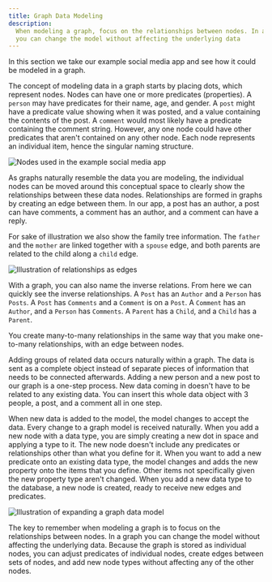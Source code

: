 ```yaml
---
title: Graph Data Modeling
description:
  When modeling a graph, focus on the relationships between nodes. In a graph,
  you can change the model without affecting the underlying data
---
```


In this section we take our example social media app and see how it could be
modeled in a graph.

The concept of modeling data in a graph starts by placing dots, which represent
nodes. Nodes can have one or more predicates (properties). A `person` may have
predicates for their name, age, and gender. A `post` might have a predicate
value showing when it was posted, and a value containing the contents of the
post. A `comment` would most likely have a predicate containing the comment
string. However, any one node could have other predicates that aren't contained
on any other node. Each node represents an individual item, hence the singular
naming structure.

![Nodes used in the example social media app](/images/dgraph/guides/data-model-101/evolution-9.png)

As graphs naturally resemble the data you are modeling, the individual nodes can
be moved around this conceptual space to clearly show the relationships between
these data nodes. Relationships are formed in graphs by creating an edge between
them. In our app, a post has an author, a post can have comments, a comment has
an author, and a comment can have a reply.

For sake of illustration we also show the family tree information. The `father`
and the `mother` are linked together with a `spouse` edge, and both parents are
related to the child along a `child` edge.

![Illustration of relationships as edges](/images/dgraph/guides/data-model-101/evolution-10.png)

With a graph, you can also name the inverse relations. From here we can quickly
see the inverse relationships. A `Post` has an `Author` and a `Person` has
`Posts`. A `Post` has `Comments` and a `Comment` is on a `Post`. A `Comment` has
an `Author`, and a `Person` has `Comments`. A `Parent` has a `Child`, and a
`Child` has a `Parent`.

You create many-to-many relationships in the same way that you make one-to-many
relationships, with an edge between nodes.

Adding groups of related data occurs naturally within a graph. The data is sent
as a complete object instead of separate pieces of information that needs to be
connected afterwards. Adding a new person and a new post to our graph is a
one-step process. New data coming in doesn't have to be related to any existing
data. You can insert this whole data object with 3 people, a post, and a comment
all in one step.

When new data is added to the model, the model changes to accept the data. Every
change to a graph model is received naturally. When you add a new node with a
data type, you are simply creating a new dot in space and applying a type to it.
The new node doesn't include any predicates or relationships other than what you
define for it. When you want to add a new predicate onto an existing data type,
the model changes and adds the new property onto the items that you define.
Other items not specifically given the new property type aren't changed. When
you add a new data type to the database, a new node is created, ready to receive
new edges and predicates.

![Illustration of expanding a graph data model](/images/dgraph/guides/data-model-101/evolution-11.png)

The key to remember when modeling a graph is to focus on the relationships
between nodes. In a graph you can change the model without affecting the
underlying data. Because the graph is stored as individual nodes, you can adjust
predicates of individual nodes, create edges between sets of nodes, and add new
node types without affecting any of the other nodes.
